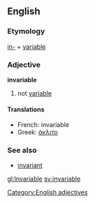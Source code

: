 ==English==
=== Etymology ===
[[in-]] + [[variable]]

=== Adjective ===
[[Category:English adjectives]]
'''invariable'''

# not [[variable]]

==== Translations ====
*French: invariable
*Greek: [[άκλιτο]]

===See also===
*[[invariant]]<!-- or is it a synonym? -->

[[gl:Invariable]]
[[sv:invariable]]